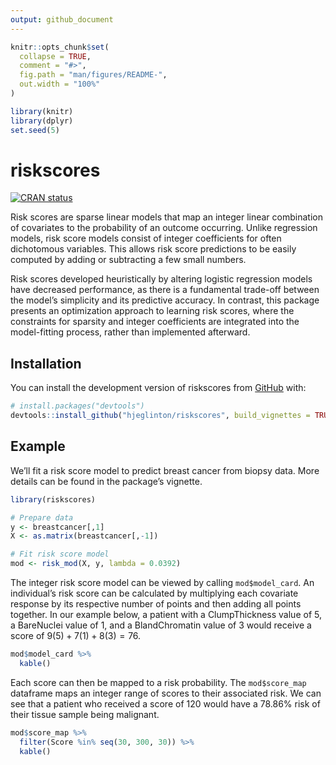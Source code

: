 ```yaml
---
output: github_document
---
```


<!-- README.md is generated from README.Rmd. Please edit that file -->

```r
knitr::opts_chunk$set(
  collapse = TRUE,
  comment = "#>",
  fig.path = "man/figures/README-",
  out.width = "100%"
)

library(knitr)
library(dplyr)
set.seed(5)
```

# riskscores

<!-- badges: start -->
[![CRAN status](https://www.r-pkg.org/badges/version/riskscores)](https://CRAN.R-project.org/package=riskscores)

<!-- badges: end -->

Risk scores are sparse linear models that map an integer linear combination of covariates to the probability of an outcome occurring. Unlike regression models, risk score models consist of integer coefficients for often dichotomous variables. This allows risk score predictions to be easily computed by adding or subtracting a few small numbers. 

Risk scores developed heuristically by altering logistic regression models have decreased performance, as there is a fundamental trade-off between the model's simplicity and its predictive accuracy. In contrast, this package presents an optimization approach to learning risk scores, where the constraints for sparsity and integer coefficients are integrated into the model-fitting process, rather than implemented afterward. 

## Installation

You can install the development version of riskscores from [GitHub](https://github.com/) with:

``` r
# install.packages("devtools")
devtools::install_github("hjeglinton/riskscores", build_vignettes = TRUE)
```

## Example

We'll fit a risk score model to predict breast cancer from biopsy data. More details can be found in the package's vignette.  

```r
library(riskscores)

# Prepare data
y <- breastcancer[,1]
X <- as.matrix(breastcancer[,-1])

# Fit risk score model 
mod <- risk_mod(X, y, lambda = 0.0392)
```

The integer risk score model can be viewed by calling `mod$model_card`. An individual's risk score can be calculated by multiplying each covariate response by its respective number of points and then adding all points together. In our example below, a patient with a ClumpThickness value of 5, a BareNuclei value of 1, and a BlandChromatin value of 3 would receive a score of $9(5) + 7(1) + 8(3) = 76$.

```r
mod$model_card %>%
  kable()
```


Each score can then be mapped to a risk probability. The `mod$score_map` dataframe maps an integer range of scores to their associated risk. We can see that a patient who received a score of 120 would have a 78.86% risk of their tissue sample being malignant.  


```r
mod$score_map %>%
  filter(Score %in% seq(30, 300, 30)) %>%
  kable()
```


